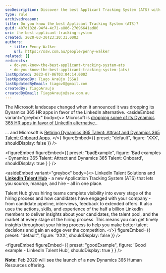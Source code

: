 ```yaml
---
seoDescription: Discover the best Applicant Tracking System (ATS) with LinkedIn Talent Hub, a comprehensive solution for sourcing, managing, and hiring top talent.
type: rule
archivedreason:
title: Do you know the best Applicant Tracking System (ATS)?
guid: 407d182d-94f4-4c71-a886-27096641ad80
uri: the-best-applicant-tracking-system
created: 2020-03-30T23:20:31.000Z
authors:
  - title: Penny Walker
    url: https://ssw.com.au/people/penny-walker
related: []
redirects:
  - do-you-know-the-best-applicant-tracking-system-ats
  - do-you-know-the-best-applicant-tracking-system-(ats)
lastUpdated: 2023-07-06T03:04:14.000Z
lastUpdatedBy: Tiago Araújo [SSW]
lastUpdatedByEmail: tiagov8@gmail.com
createdBy: TiagoAraujo
createdByEmail: TiagoAraujo@ssw.com.au
---
```


The Microsoft landscape changed when it announced it was dropping its Dynamics 365 HR apps in favor of the LinkedIn alternative.
<asideEmbed
  variant="greybox"
  body={<>
    Microsoft is [dropping some of its Dynamics 365 HR apps in favor of LinkedIn alternative](https://www.zdnet.com/article/microsoft-is-dropping-some-of-its-dynamics-365-hr-apps-in-favor-of-linkedin-alternative/)...

... and Microsoft is [Retiring Dynamics 365 Talent: Attract and Dynamics 365 Talent: Onboard Apps](https://community.dynamics.com/blogs/post/?postid=870c4cb8-4432-4dd5-b19d-03a41a750a86).
  </>}
  figureEmbed={{
    preset: "default",
    figure: 'XXX',
    shouldDisplay: false
  }}
/>

<figureEmbed figureEmbed={{
  preset: "badExample",
  figure: 'Bad examples - Dynamics 365 Talent: Attract and Dynamics 365 Talent: Onboard',
  shouldDisplay: true
} } />


<asideEmbed
  variant="greybox"
  body={<>
    LinkedIn Talent Solutions and  **[LinkedIn Talent Hub](https://business.linkedin.com/talent-solutions/talent-hub)** - a new Application Tracking System (ATS) that lets you source, manage, and hire – all in one place.

Talent Hub gives hiring teams complete visibility into every stage of the hiring process and how candidates have engaged with your company - from candidate pipeline, interviews, feedback to extended offers. It also uses the actions, skills, and experience of the half a billion LinkedIn members to deliver insights about your candidates, the talent pool, and the market at every stage of the hiring process. This means you can get timely insights throughout your hiring process to help you make better talent decisions and gain an edge over the competition.
  </>}
  figureEmbed={{
    preset: "default",
    figure: 'XXX',
    shouldDisplay: false
  }}
/>

<figureEmbed figureEmbed={{
  preset: "goodExample",
  figure: 'Good example - LinkedIn Talent Hub',
  shouldDisplay: true
} } />


**Note:** Feb 2020 will see the launch of a new Dynamics 365 Human Resources offering.
